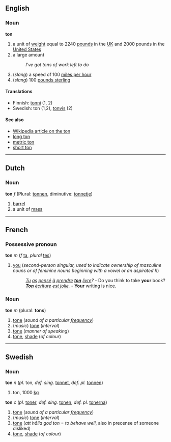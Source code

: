 ==English==
===Noun===
'''ton'''
#a unit of [[weight]] equal to 2240 [[pound]]s in the [[UK]] and 2000 pounds in the [[United States]]
#a large amount
#:''I've got tons of work left to do''
#(''slang'') a speed of 100 [[mile per hour|miles per hour]]
#(''slang'') 100 [[pound sterling|pounds sterling]]

====Translations====
*Finnish: [[tonni]] (1, 2)
*Swedish: ton (1,2), [[tonvis]] (2)

====See also====
*[[en:ton|Wikipedia article on the ton]]
*[[long ton]]
*[[metric ton]]
*[[short ton]]

----
==Dutch==
===Noun===
'''ton''' ''f'' (Plural: [[tonnen]], diminutive: [[tonnetje]])

# [[barrel]]
# a unit of [[mass]]

----
==French==
===Possessive pronoun===
'''ton''' ''m''  (''f'' [[ta#French|ta]], ''plural'' [[tes]]) 

# [[you]] (''second-person singular, used to indicate ownership of masculine nouns or of feminine nouns beginning with a vowel or an aspirated h'')
#:''[[Tu]] [[as]] [[penser|pensé]] [[à]] [[prendre]] '''[[ton]]''' [[livre]]?'' - Do you think to take '''your''' book?
#:'' '''[[Ton]]''' [[écriture]] [[est]] [[joli|jolie]].'' - '''Your''' writing is nice.

===Noun===
'''ton''' ''m'' (plural: '''tons''')

# [[tone]] (''sound of a particular [[frequency]]'')
# (''music'') [[tone]] (''interval'')
# [[tone]] (''manner of speaking'')
# [[tone]], [[shade]] (''of colour'')

----
==Swedish==
===Noun===
'''ton''' ''n'' (''pl.'' ton, ''def. sing.'' [[tonnet]], ''def. pl.'' [[tonnen]])

# ton, 1000 [[kg]]

'''ton''' ''c'' (''pl.'' [[toner]], ''def. sing.'' [[tonen]], ''def. pl.'' [[tonerna]])

# [[tone]] (''sound of a particular [[frequency]]'')
# (''music'') [[tone]] (''interval'')
# [[tone]] (''att hålla god ton'' = ''to behave well'', also in precense of someone disliked)
# [[tone]], [[shade]] (''of colour'')
